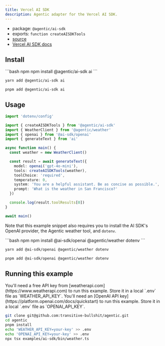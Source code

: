```yaml
---
title: Vercel AI SDK
description: Agentic adapter for the Vercel AI SDK.
---
```


- package: `@agentic/ai-sdk`
- exports: `function createAISDKTools`
- [source](https://github.com/transitive-bullshit/agentic/blob/main/packages/ai-sdk/src/ai-sdk.ts)
- [Vercel AI SDK docs](https://sdk.vercel.ai)

## Install

<CodeGroup>
```bash npm
npm install @agentic/ai-sdk ai
```

```bash yarn
yarn add @agentic/ai-sdk ai
```

```bash pnpm
pnpm add @agentic/ai-sdk ai
```

</CodeGroup>

## Usage

```ts
import 'dotenv/config'

import { createAISDKTools } from '@agentic/ai-sdk'
import { WeatherClient } from '@agentic/weather'
import { openai } from '@ai-sdk/openai'
import { generateText } from 'ai'

async function main() {
  const weather = new WeatherClient()

  const result = await generateText({
    model: openai('gpt-4o-mini'),
    tools: createAISDKTools(weather),
    toolChoice: 'required',
    temperature: 0,
    system: 'You are a helpful assistant. Be as concise as possible.',
    prompt: 'What is the weather in San Francisco?'
  })

  console.log(result.toolResults[0])
}

await main()
```

Note that this example snippet also requires you to install the AI SDK's OpenAI provider, the Agentic weather tool, and `dotenv`.

<CodeGroup>
```bash npm
npm install @ai-sdk/openai @agentic/weather dotenv
```

```bash yarn
yarn add @ai-sdk/openai @agentic/weather dotenv
```

```bash pnpm
pnpm add @ai-sdk/openai @agentic/weather dotenv
```

</CodeGroup>

## Running this example

<Info>
  You'll need a free API key from [weatherapi.com](https://www.weatherapi.com)
  to run this example. Store it in a local `.env` file as `WEATHER_API_KEY`.
</Info>

<Info>
  You'll need an [OpenAI API key](https://platform.openai.com/docs/quickstart)
  to run this example. Store it in a local `.env` file as `OPENAI_API_KEY`.
</Info>

```sh
git clone git@github.com:transitive-bullshit/agentic.git
cd agentic
pnpm install
echo 'WEATHER_API_KEY=your-key' >> .env
echo 'OPENAI_API_KEY=your-key' >> .env
npx tsx examples/ai-sdk/bin/weather.ts
```
